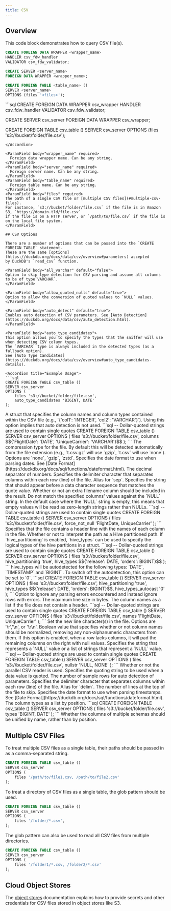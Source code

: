 ```yaml
---
title: CSV
---
```


## Overview

This code block demonstrates how to query CSV file(s).

```sql
CREATE FOREIGN DATA WRAPPER <wrapper_name>
HANDLER csv_fdw_handler
VALIDATOR csv_fdw_validator;

CREATE SERVER <server_name>
FOREIGN DATA WRAPPER <wrapper_name>;

CREATE FOREIGN TABLE <table_name> ()
SERVER <server_name>
OPTIONS (files '<files>');
```

<Accordion title="Example Usage">
```sql
CREATE FOREIGN DATA WRAPPER csv_wrapper
HANDLER csv_fdw_handler
VALIDATOR csv_fdw_validator;

CREATE SERVER csv_server
FOREIGN DATA WRAPPER csv_wrapper;

CREATE FOREIGN TABLE csv_table ()
SERVER csv_server
OPTIONS (files 's3://bucket/folder/file.csv');

````
</Accordion>

<ParamField body="wrapper_name" required>
  Foreign data wrapper name. Can be any string.
</ParamField>
<ParamField body="server_name" required>
  Foreign server name. Can be any string.
</ParamField>
<ParamField body="table_name" required>
  Foreign table name. Can be any string.
</ParamField>
<ParamField body="files" required>
The path of a single CSV file or [multiple CSV files](#multiple-csv-files).
For instance, `s3://bucket/folder/file.csv` if the file is in Amazon S3, `https://domain.tld/file.csv`
if the file is on a HTTP server, or `/path/to/file.csv` if the file is on the local file system.
</ParamField>

## CSV Options

There are a number of options that can be passed into the `CREATE FOREIGN TABLE` statement.
These are the same [options](https://duckdb.org/docs/data/csv/overview#parameters) accepted
by DuckDB's `read_csv` function.

<ParamField body="all_varchar" default="false">
Option to skip type detection for CSV parsing and assume all columns to be of type`VARCHAR`.
</ParamField>

<ParamField body="allow_quoted_nulls" default="true">
Option to allow the conversion of quoted values to `NULL` values.
</ParamField>

<ParamField body="auto_detect" default="true">
Enables auto detection of CSV parameters. See [Auto Detection](https://duckdb.org/docs/data/csv/auto_detection.html).
</ParamField>

<ParamField body="auto_type_candidates">
This option allows you to specify the types that the sniffer will use when detecting CSV column types.
The `VARCHAR` type is always included in the detected types (as a fallback option).
See [Auto Type Candidates](https://duckdb.org/docs/data/csv/overview#auto_type_candidates-details).

<Accordion title="Example Usage">
```sql
CREATE FOREIGN TABLE csv_table ()
SERVER csv_server
OPTIONS (
    files 's3://bucket/folder/file.csv',
    auto_type_candidates 'BIGINT, DATE'
);
````

</Accordion>
</ParamField>

<ParamField body="columns">
A struct that specifies the column names and column types contained within the CSV file
(e.g., `{'col1': 'INTEGER', 'col2': 'VARCHAR'}`). Using this option implies that auto detection is
not used.

<Accordion title="Example Usage">
```sql
-- Dollar-quoted strings are used to contain single quotes
CREATE FOREIGN TABLE csv_table ()
SERVER csv_server
OPTIONS (
    files 's3://bucket/folder/file.csv',
    columns $${'FlightDate': 'DATE', 'UniqueCarrier': 'VARCHAR'}$$
);
```
</Accordion>
</ParamField>

<ParamField body="compression" default="auto">
  The compression type for the file. By default this will be detected
  automatically from the file extension (e.g., `t.csv.gz` will use `gzip`,
  `t.csv` will use `none`). Options are `none`, `gzip`, `zstd`.
</ParamField>

<ParamField body="dateformat">
  Specifies the date format to use when parsing dates. See [Date
  Format](https://duckdb.org/docs/sql/functions/dateformat.html).
</ParamField>

<ParamField body="decimal_separator" default=".">
  The decimal separator of numbers.
</ParamField>

<ParamField body="delim" default=",">
  Specifies the delimiter character that separates columns within each row
  (line) of the file. Alias for `sep`.
</ParamField>

<ParamField body="escape" default='"'>
  Specifies the string that should appear before a data character sequence that
  matches the quote value.
</ParamField>

<ParamField body="filename" default="false">
  Whether or not an extra filename column should be included in the result.
</ParamField>

<ParamField body="force_not_null">
Do not match the specified columns' values against the `NULL` string. In the default case where the `NULL` string is empty, this means that empty values will be read as zero-length strings rather than NULLs.

<Accordion title="Example Usage">
```sql
-- Dollar-quoted strings are used to contain single quotes
CREATE FOREIGN TABLE csv_table ()
SERVER csv_server
OPTIONS (
    files 's3://bucket/folder/file.csv',
    force_not_null 'FlightDate, UniqueCarrier'
);
```
</Accordion>
</ParamField>

<ParamField body="header" default="false">
  Specifies that the file contains a header line with the names of each column
  in the file.
</ParamField>

<ParamField body="hive_partitioning" default="false">
  Whether or not to interpret the path as a Hive partitioned path.
</ParamField>

<ParamField body="hive_types">
If `hive_partitioning` is enabled, `hive_types` can be used to specify the logical types of the hive
partitions in a struct.
<Accordion title="Example Usage">
```sql
-- Dollar-quoted strings are used to contain single quotes
CREATE FOREIGN TABLE csv_table ()
SERVER csv_server
OPTIONS (
    files 's3://bucket/folder/file.csv',
    hive_partitioning 'true',
    hive_types $${'release': DATE, 'orders': BIGINT}$$
);
```
</Accordion>
</ParamField>
<ParamField body="hive_types_autocast">
hive_types will be autodetected for the following types: `DATE`, `TIMESTAMP` and `BIGINT`.
To switch off the autodetection, this option can be set to `0`.
<Accordion title="Example Usage">
```sql
CREATE FOREIGN TABLE csv_table ()
SERVER csv_server
OPTIONS (
    files 's3://bucket/folder/file.csv',
    hive_partitioning 'true',
    hive_types $${'release': DATE, 'orders': BIGINT}$$,
    hive_types_autocast '0'
);
```
</Accordion>
</ParamField>

<ParamField body="ignore_errors" default="false">
  Option to ignore any parsing errors encountered and instead ignore rows with
  errors.
</ParamField>

<ParamField body="max_line_size" default="2097152">
  The maximum line size in bytes.
</ParamField>

<ParamField body="names">
The column names as a list if the file does not contain a header.

<Accordion title="Example Usage">
```sql
-- Dollar-quoted strings are used to contain single quotes
CREATE FOREIGN TABLE csv_table ()
SERVER csv_server
OPTIONS (
    files 's3://bucket/folder/file.csv',
    names 'FlightDate, UniqueCarrier'
);
```
</Accordion>
</ParamField>

<ParamField body="new_line">
  Set the new line character(s) in the file. Options are '\r','\n', or '\r\n'.
</ParamField>

<ParamField body="normalize_names" default="false">
  Boolean value that specifies whether or not column names should be normalized,
  removing any non-alphanumeric characters from them.
</ParamField>

<ParamField body="null_padding" default="false">
  If this option is enabled, when a row lacks columns, it will pad the remaining
  columns on the right with null values.
</ParamField>

<ParamField body="nullstr">
Specifies the string that represents a `NULL` value or a list of strings that represent a `NULL` value.

<Accordion title="Example Usage">
```sql
-- Dollar-quoted strings are used to contain single quotes
CREATE FOREIGN TABLE csv_table ()
SERVER csv_server
OPTIONS (
    files 's3://bucket/folder/file.csv',
    nullstr 'NULL, NONE'
);
```
</Accordion>
</ParamField>

<ParamField body="parallel" default="true">
  Whether or not the parallel CSV reader is used.
</ParamField>

<ParamField body="quote" default='"'>
  Specifies the quoting string to be used when a data value is quoted.
</ParamField>

<ParamField body="sample_size" default="20480">
  The number of sample rows for auto detection of parameters.
</ParamField>

<ParamField body="sep" default=",">
  Specifies the delimiter character that separates columns within each row
  (line) of the file. Alias for `delim`.
</ParamField>

<ParamField body="skip" default="0">
  The number of lines at the top of the file to skip.
</ParamField>

<ParamField body="timestampformat" default="(empty)">
  Specifies the date format to use when parsing timestamps. See [Date
  Format](https://duckdb.org/docs/sql/functions/dateformat.html).
</ParamField>

<ParamField body="types">
The column types as a list by position.

<Accordion title="Example Usage">
```sql
CREATE FOREIGN TABLE csv_table ()
SERVER csv_server
OPTIONS (
    files 's3://bucket/folder/file.csv',
    types 'BIGINT, DATE'
);
```
</Accordion>
</ParamField>

<ParamField body="union_by_name" default="false">
  Whether the columns of multiple schemas should be unified by name, rather than
  by position.
</ParamField>

## Multiple CSV Files

To treat multiple CSV files as a single table, their paths should be passed in as a comma-separated
string.

```sql
CREATE FOREIGN TABLE csv_table ()
SERVER csv_server
OPTIONS (
    files '/path/to/file1.csv, /path/to/file2.csv'
);
```

To treat a directory of CSV files as a single table, the glob pattern should be used.

```sql
CREATE FOREIGN TABLE csv_table ()
SERVER csv_server
OPTIONS (
    files '/folder/*.csv',
);
```

The glob pattern can also be used to read all CSV files from multiple directories.

```sql
CREATE FOREIGN TABLE csv_table ()
SERVER csv_server
OPTIONS (
    files '/folder1/*.csv, /folder2/*.csv'
);
```

## Cloud Object Stores

The [object stores](/integrations/object_stores) documentation explains how to provide secrets and other credentials for
CSV files stored in object stores like S3.
